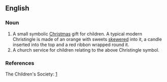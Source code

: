 ==English==
{{wikipedia}}

===Noun===
{{en-noun}}

# A small symbolic [[Christmas]] gift for children.  A typical modern Christingle is made of an orange with sweets [[skewered]] into it, a candle inserted into the top and a red ribbon wrapped round it.
# A church service for children relating to the above Christingle symbol.

===References===
The Children's Society: [http://www.childrenssociety.org.uk/what_you_can_do/fundraising_appeals/christingle/1369.html]